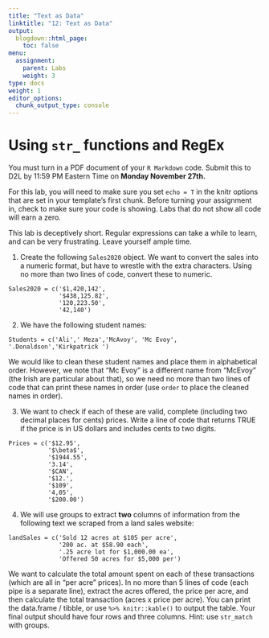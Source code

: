 ```yaml
---
title: "Text as Data"
linktitle: "12: Text as Data"
output:
  blogdown::html_page:
    toc: false
menu:
  assignment:
    parent: Labs
    weight: 3
type: docs
weight: 1
editor_options:
  chunk_output_type: console
---
```


<!-- Updated 8.30.22 -->

# Using `str_` functions and RegEx


::: fyi

You must turn in a PDF document of your `R Markdown` code. Submit this to D2L by 11:59 PM Eastern Time on **Monday November 27th.**

:::


For this lab, you will need to make sure you set `echo = T` in the knitr options that are set in your template's first chunk. Before turning your assignment in, check to make sure your code is showing. Labs that do not show all code will earn a zero.


This lab is deceptively short. Regular expressions can take a while to learn, and can be very frustrating. Leave yourself ample time.



:::fyi


1. Create the following `Sales2020` object. We want to convert the sales into a numeric format, but have to wrestle with the extra characters. Using no more than two lines of code, convert these to numeric.

```
Sales2020 = c('$1,420,142',
              '$438,125.82',
              '120,223.50',
              '42,140')
```


2. We have the following student names:

```
Students = c('Ali',' Meza','McAvoy', 'Mc Evoy', '.Donaldson','Kirkpatrick ')
```
We would like to clean these student names and place them in alphabetical order. However, we note that "Mc Evoy" is a different name from "McEvoy" (the Irish are particular about that), so we need no more than two lines of code that can print these names in order (use `order` to place the cleaned names in order).



3. We want to check if each of these are valid, complete (including two decimal places for cents) prices. Write a line of code that returns TRUE if the price is in US dollars and includes cents to two digits.

```
Prices = c('$12.95',
           '$\beta$',
           '$1944.55',
           '3.14',
           '$CAN',
           '$12.',
           '$109',
           '4,05',
           '$200.00')
```



4. We will use groups to extract **two** columns of information from the following text we scraped from a land sales website:

```
landSales = c('Sold 12 acres at $105 per acre',
              '200 ac. at $58.90 each',
              '.25 acre lot for $1,000.00 ea',
              'Offered 50 acres for $5,000 per')
```

We want to calculate the total amount spent on each of these transactions (which are all in "per acre" prices). In no more than 5 lines of code (each pipe is a separate line), extract the acres offered, the price per acre, and then calculate the total transaction (acres x price per acre). You can print the data.frame / tibble, or use `%>% knitr::kable()` to output the table. Your final output should have four rows and three columns. Hint: use `str_match` with groups.

:::

